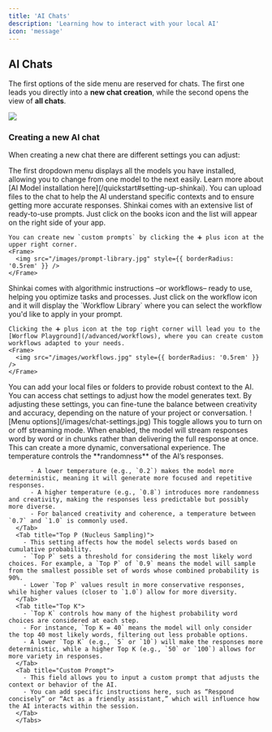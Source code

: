 ```yaml
---
title: 'AI Chats'
description: 'Learning how to interact with your local AI'
icon: 'message'
---
```



## AI Chats
The first options of the side menu are reserved for chats. The first one leads you directly into a **new chat creation**, while the second opens the view of **all chats**. 

<Frame>
  <img src="/images/chat.jpg" style={{ borderRadius: '0.5rem' }} />
</Frame>

### Creating a new AI chat
When creating a new chat there are different settings you can adjust:

<AccordionGroup>
  <Accordion icon="robot" title="Select your AI model">
    The first dropdown menu displays all the models you have installed, allowing you to change from one model to the next easily. 
    Learn more about [AI Model installation here](/quickstart#setting-up-shinkai). 
  </Accordion>

   <Accordion icon="paperclip" title="Upload a file">
    You can upload files to the chat to help the AI understand specific contexts and to ensure getting more accurate responses.  
  </Accordion>

  <Accordion icon="books" title="Prompts Library">
    Shinkai comes with an extensive list of ready-to-use prompts. Just click on the books icon and the list will appear on the right side of your app. 

    You can create new `custom prompts` by clicking the ➕ plus icon at the upper right corner.
    <Frame>
      <img src="/images/prompt-library.jpg" style={{ borderRadius: '0.5rem' }} />
    </Frame>  
  </Accordion>

   <Accordion icon="sitemap" title="Add workflow">
    Shinkai comes with algorithmic instructions –or workflows– ready to use, helping you optimize tasks and processes. 
    Just click on the workflow icon and it will display the `Workflow Library` where you can select the workflow you'd like to apply in your prompt. 
    
    Clicking the ➕ plus icon at the top right corner will lead you to the [Worflow Playground](/advanced/workflows), where you can create custom workflows adapted to your needs. 
    <Frame>
      <img src="/images/workflows.jpg" style={{ borderRadius: '0.5rem' }} />
    </Frame>
  </Accordion>

  <Accordion icon="folder-closed" title="Local AI files">
    You can add your local files or folders to provide robust context to the AI. 
  </Accordion>

  <Accordion icon="Sliders" title="Chat Settings">
    You can access chat settings to adjust how the model generates text. By adjusting these settings, you can fine-tune the balance between creativity and accuracy, depending on the nature of your project or conversation.
    ![Menu options](/images/chat-settings.jpg) 
    <Tabs>
      <Tab title="Enable Stream">
        This toggle allows you to turn on or off streaming mode. When enabled, the model will stream responses word by word or in chunks rather than delivering the full response at once. This can create a more dynamic, conversational experience.
      </Tab>
      <Tab title="Temperature">
        The temperature controls the **randomness** of the AI’s responses.
    
          - A lower temperature (e.g., `0.2`) makes the model more deterministic, meaning it will generate more focused and repetitive responses.
          - A higher temperature (e.g., `0.8`) introduces more randomness and creativity, making the responses less predictable but possibly more diverse.
          - For balanced creativity and coherence, a temperature between `0.7` and `1.0` is commonly used.
      </Tab>
      <Tab title="Top P (Nucleus Sampling)">
        - This setting affects how the model selects words based on cumulative probability.
        - `Top P` sets a threshold for considering the most likely word choices. For example, a `Top P` of `0.9` means the model will sample from the smallest possible set of words whose combined probability is 90%.
        - Lower `Top P` values result in more conservative responses, while higher values (closer to `1.0`) allow for more diversity.
      </Tab>
      <Tab title="Top K">
        - `Top K` controls how many of the highest probability word choices are considered at each step.
        - For instance, `Top K = 40` means the model will only consider the top 40 most likely words, filtering out less probable options.
        - A lower `Top K` (e.g., `5` or `10`) will make the responses more deterministic, while a higher Top K (e.g., `50` or `100`) allows for more variety in responses.
      </Tab>
      <Tab title="Custom Prompt">
        - This field allows you to input a custom prompt that adjusts the context or behavior of the AI.
        - You can add specific instructions here, such as “Respond concisely” or “Act as a friendly assistant,” which will influence how the AI interacts within the session.
      </Tab>
      </Tabs>
     
  </Accordion>

</AccordionGroup>

